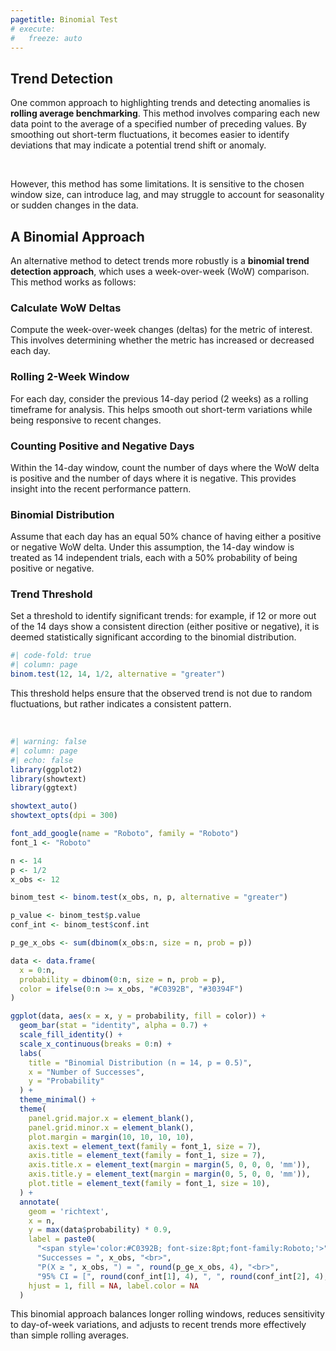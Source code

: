 ```yaml
---
pagetitle: Binomial Test
# execute: 
#   freeze: auto
---
```


::: {.column-page}
# Trend Detection
:::

::: {.column-screen}
:::{.portfolio-banner}
::: {.column-page}
One common approach to highlighting trends and detecting anomalies is **rolling average benchmarking**. This method involves comparing each new data point to the average of a specified number of preceding values. By smoothing out short-term fluctuations, it becomes easier to identify deviations that may indicate a potential trend shift or anomaly.

<br>

However, this method has some limitations. It is sensitive to the chosen window size, can introduce lag, and may struggle to account for seasonality or sudden changes in the data.
:::
:::
:::

::: {.column-page .binom}
## A Binomial Approach

An alternative method to detect trends more robustly is a **binomial trend detection approach**, which uses a week-over-week (WoW) comparison. This method works as follows:

### Calculate WoW Deltas

Compute the week-over-week changes (deltas) for the metric of interest. This involves determining whether the metric has increased or decreased each day.

### Rolling 2-Week Window

For each day, consider the previous 14-day period (2 weeks) as a rolling timeframe for analysis. This helps smooth out short-term variations while being responsive to recent changes.

### Counting Positive and Negative Days

Within the 14-day window, count the number of days where the WoW delta is positive and the number of days where it is negative. This provides insight into the recent performance pattern.

### Binomial Distribution

Assume that each day has an equal 50% chance of having either a positive or negative WoW delta. Under this assumption, the 14-day window is treated as 14 independent trials, each with a 50% probability of being positive or negative.

### Trend Threshold

Set a threshold to identify significant trends: for example, if 12 or more out of the 14 days show a consistent direction (either positive or negative), it is deemed statistically significant according to the binomial distribution.

:::

```r
#| code-fold: true
#| column: page
binom.test(12, 14, 1/2, alternative = "greater")
```

::: {.column-page .binom}
This threshold helps ensure that the observed trend is not due to random fluctuations, but rather indicates a consistent pattern.

:::

<br>


```r
#| warning: false
#| column: page
#| echo: false
library(ggplot2)
library(showtext)
library(ggtext)

showtext_auto()
showtext_opts(dpi = 300)

font_add_google(name = "Roboto", family = "Roboto")
font_1 <- "Roboto"

n <- 14 
p <- 1/2  
x_obs <- 12  

binom_test <- binom.test(x_obs, n, p, alternative = "greater")

p_value <- binom_test$p.value
conf_int <- binom_test$conf.int

p_ge_x_obs <- sum(dbinom(x_obs:n, size = n, prob = p))

data <- data.frame(
  x = 0:n,
  probability = dbinom(0:n, size = n, prob = p),
  color = ifelse(0:n >= x_obs, "#C0392B", "#30394F")  
)

ggplot(data, aes(x = x, y = probability, fill = color)) +
  geom_bar(stat = "identity", alpha = 0.7) +
  scale_fill_identity() +  
  scale_x_continuous(breaks = 0:n) +  
  labs(
    title = "Binomial Distribution (n = 14, p = 0.5)",
    x = "Number of Successes",
    y = "Probability"
  ) +
  theme_minimal() +
  theme(
    panel.grid.major.x = element_blank(),
    panel.grid.minor.x = element_blank(),
    plot.margin = margin(10, 10, 10, 10),
    axis.text = element_text(family = font_1, size = 7),
    axis.title = element_text(family = font_1, size = 7),
    axis.title.x = element_text(margin = margin(5, 0, 0, 0, 'mm')),
    axis.title.y = element_text(margin = margin(0, 5, 0, 0, 'mm')),
    plot.title = element_text(family = font_1, size = 10),
  ) +
  annotate(
    geom = 'richtext',
    x = n,
    y = max(data$probability) * 0.9,
    label = paste0(
      "<span style='color:#C0392B; font-size:8pt;font-family:Roboto;'>",
      "Successes = ", x_obs, "<br>",
      "P(X ≥ ", x_obs, ") = ", round(p_ge_x_obs, 4), "<br>",
      "95% CI = [", round(conf_int[1], 4), ", ", round(conf_int[2], 4), "]</span>"),
    hjust = 1, fill = NA, label.color = NA
  )
```


::: {.column-page .binom}
This binomial approach balances longer rolling windows, reduces sensitivity to day-of-week variations, and adjusts to recent trends more effectively than simple rolling averages.
:::